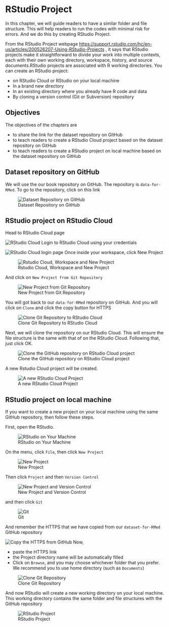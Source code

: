 # RStudio Project

In this chapter, we will guide readers to have a similar folder and file structure. This will help readers to run the codes with minimal risk for errors. And we do this by creating RStudio Project. 

From the RStudio Project webpage <https://support.rstudio.com/hc/en-us/articles/200526207-Using-RStudio-Projects> , it says that RStudio projects make it straightforward to divide your work into multiple contexts, each with their own working directory, workspace, history, and source documents.RStudio projects are associated with R working directories. You can create an RStudio project:

- on RStudio Cloud or RStudio on your local machine
- In a brand new directory
- In an existing directory where you already have R code and data
- By cloning a version control (Git or Subversion) repository

## Objectives

The objectives of the chapters are

- to share the link for the dataset repository on GitHub
- to teach readers to create a RStudio Cloud project based on the dataset repository on GitHub
- to teach readers to create a RStudio project on local machine based on the dataset repository on GitHub

## Dataset repository on GitHub

We will use the our book repository on GitHub. The repository is `data-for-RMed`. To go to the repository, click on this link 

![Dataset Repository on GitHub](5clonegit.png)


## RStudio project on RStudio Cloud

Head to RStudio Cloud page

![RStudio Cloud](1login.png)
Login to RStudio Cloud using your credentials

![RStudio Cloud login page](2login.png)
Once inside your workspace, click New Project

![Rstudio Cloud, Workspace and New Project](3newproject.png)

And click on `New Project from Git Repository`

![New Project from Git Repository](4newprojectfromgit.png)

You will got back to our `data-for-RMed` repository on GitHub. And you will click on `Clone` and click the copy button for HTTPS

![Clone Git Repository to RStudio Cloud](5clonegit.png) 

Next, we will clone the repository on our RStudio Cloud. This will ensure the file structure is the same with that of on the RStudio Cloud. Following that, just click OK.

![Clone the GitHub repository on RStudio Cloud project](6paste_url_git.png)

A new Rstudio Cloud project will be created.

![A new RStudio Cloud Project](7rstudiocloud.png)

## RStudio project on local machine

If you want to create a new project on your local machine using the same GitHub repository, then follow these steps.

First, open the RStudio.

![RStudio on Your Machine](11openrstudio.png)

On the menu, click `File`, then click `New Project`

![New Project](12newproject.png) 



Then click `Project` and then `Version Control`

![New Project and Version Control](13newproject.png)

and then click `Git`

![Git](14git.png)

And remember the HTTPS that we have copied from our `dataset-for-RMed` GitHub repository

![Copy the HTTPS from GitHub](15copyurlgit.png)
Now, 

- paste the HTTPS link 
- the Project directory name will be automatically filled
- Click on `Browse`, and you may choose whichever folder that you prefer. We recommend you to use home directory (such as `Documents`)

![Clone Git Repository](16clonegit.png)

And now RStudio will create a new working directory on your local machine. This working directory contains the same folder and file structures with the GitHub repository

![RStudio Project](17rstudio.png)

